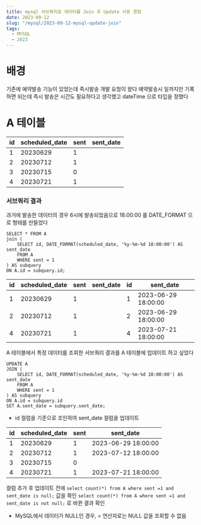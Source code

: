 ```yaml
---
title: mysql 서브쿼리로 데이터를 Join 후 Update 사용 경험
date: 2023-09-12
slug: "/mysql/2023-09-12-mysql-update-join"
tags:
  - MYSQL
  - 2023
---
```


# 배경

기존에 예약발송 기능이 있었는데 즉시발송 개발 요청이 왔다
예약발송시 일까지만 기록하면 되는데 즉시 발송은 시간도 필요하다고 생각했고
dateTime 으로 타입을 정했다

# A 테이블
|id|scheduled_date|sent|sent_date|
|---|---|---|---|
|1|20230629|1||
|2|20230712|1||
|3|20230715|0||
|4|20230721|1||

### 서브쿼리 결과
과거에 발송한 데이터의 경우 6시에 발송되었음으로 18:00:00 를 DATE_FORMAT 으로 형태를 만들었다
```
SELECT * FROM A
join (
    SELECT id, DATE_FORMAT(scheduled_date, '%y-%m-%d 18:00:00') AS sent_date
    FROM A
    WHERE sent = 1
) AS subquery
ON A.id = subquery.id;
```
|id|scheduled_date|sent|sent_date|id|sent_date|
|---|---|---|---|---|---|
|1|20230629|1||1|2023-06-29 18:00:00|
|2|20230712|1||2|2023-06-29 18:00:00|
|4|20230721|1||4|2023-07-21 18:00:00|

A 테이블에서 특정 데이터를 조회한 서브쿼리 결과를
A 테이블에 업데이트 하고 싶었다

```
UPDATE A
JOIN (
    SELECT id, DATE_FORMAT(scheduled_date, '%y-%m-%d 18:00:00') AS sent_date
    FROM A
    WHERE sent = 1
) AS subquery
ON A.id = subquery.id
SET A.sent_date = subquery.sent_date;
```
* id 컬럼을 기준으로 조인하여 sent_date 컬럼을 업데이트

|id|scheduled_date|sent|sent_date|
|---|---|---|---|
|1|20230629|1|2023-06-29 18:00:00|
|2|20230712|1|2023-07-12 18:00:00|
|3|20230715|0||
|4|20230721|1|2023-07-21 18:00:00|


컬럼 추가 후 업데이트 전에
`select count(*) from A where sent =1 and sent_date is null;` 값을 확인
`select count(*) from A where sent =1 and sent_date is not null;` 로 바뀐 결과 확인
* MySQL에서 데이터가 NULL인 경우, = 연산자로는 NULL 값을 조회할 수 없음
